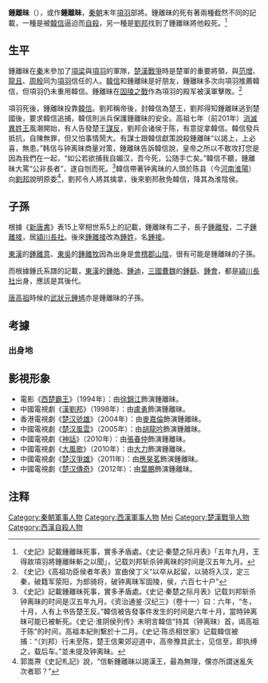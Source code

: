 
{{東亞男性歷史人物
|畫像  =
[[File:Www.h3.dion.ne.jp|缩略图]]
|說明  =
|名稱 = 鍾離昧
|身份 = [[西楚|西楚]]將軍 
|国家 = [[中国|中国]]
|時代 = [[秦朝|秦朝]]→[[西漢|西漢]]
|主君 = [[項梁|項梁]]→[[項羽|項羽]]→[[韓信|韓信]]
|屆數 =
|最高職務 =
|封爵 =不詳
|姓 = [[鍾離姓|鍾離姓]]
|名 = 昧
|姓名 = 鍾離昧
|字 = 
|號 = 
|圖片名稱 =
|圖片大小 = 
|圖片說明 =
|神號 =
|尊號 =
|族裔 = 
|籍貫 =[[會稽郡|會稽郡]][[山陰縣|山陰縣]]
|本籍 =
|出身地 =
|出生日期 = 不详
|出生地點 =會稽郡山陰縣
|婚年 =
|逝世日期 = 前201年（西汉高帝十一年）
|逝世地點 = [[陳|陳]]（今[[河南省|河南省]][[淮陽市|淮陽市]]附近）
|廟號 =
|諡號 = 
|父親 = 
|嫡母 =
|母親 =
|妻 = 
|繼室 =
|平妻 =
|側室 =
|元配之父 = 
|元配之嫡母 =
|元配之母 =
|正室之父 =
|正室之嫡母 =
|正室之母 =
|妻之父 =
|妻之嫡母 =
|妻之母 =
|繼室之父 =
|繼室之嫡母 =
|繼室之母 =
|平妻之父 =
|平妻之嫡母 =
|平妻之母 =
|兄弟 = 
|姊妹 = 
|嫡兄弟 =
|嫡姊妹 =
|庶兄弟 =
|庶姊妹 =
|同胞兄弟 =
|同胞姊妹 =
|異母兄弟 =
|異母姊妹 =
|異父兄弟 =
|異父姊妹 =
|繼兄弟 =
|繼姊妹 =
|子 =[[鍾接|鍾離接]]、[[鍾離發|鍾離發]]
|女 = 
|嫡子 =
|嫡女 =
|庶子 =
|庶女 =
|養子 =
|養女 =
|猶子 = <!--日本人用-->
|婿養子 = <!--日本人用-->
|烏帽子子 = <!--日本人用-->
|繼子 =
|繼女 =
|其他親屬 = 
|出身 = <!---此处指科举出身--->
|功名 = 
|經歷 = 
|著作 = 
|注釋 =
}}

'''鍾離昧'''（{{bd|？||前201年||catIdx=Z钟离}}），或作'''鍾離眛'''{{NoteTag|《[[史記|史記]]·項羽本紀》中為“鍾離眛”，“眛”音末。}}，[[秦朝|秦朝]]末年[[項羽|項羽]]部將。鍾離昧的死有著兩種截然不同的記載，一種是被[[韓信|韓信]]逼迫而[[自殺|自殺]]，另一種是[[劉邦|劉邦]]找到了鍾離昧將他殺死。<ref>《史記》記載鍾離昧死事，實多矛盾處。《史记·秦楚之际月表》「五年九月，王得故項羽將鍾離眛斬之以聞」，记载刘邦斩杀钟离昧的时间是汉五年九月。</ref>

== 生平 ==
鍾離昧在[[秦朝|秦]]末參加了[[項梁|項梁]]與[[項羽|項羽]]的軍隊，[[楚漢戰爭|楚漢戰爭]]時是楚軍的重要將領，與[[范增|范增]]、[[龍且|龍且]]、[[周殷|周殷]]同为[[項羽|項羽]]信任的人。[[韓信|韓信]]和鍾離昧是好朋友，鍾離昧多次向項羽推薦韓信，但項羽仍未重用韓信。鍾離昧在[[固陵之戰|固陵之戰]]作為項羽的殿军被漢軍擊敗。<ref>《史记》《高祖功臣侯者年表》宣曲侯丁义“以卒从起留，以骑将入汉，定三秦，破籍军荥阳，为郎骑将，破钟离昧军固陵，侯，六百七十户”</ref>

項羽死後，鍾離昧投靠[[韓信|韓信]]。劉邦稱帝後，封韓信為楚王，劉邦得知鍾離昧逃到楚國後，要求韓信追捕，韓信則派兵保護鍾離昧的安全。高祖七年（前201年）[[消滅異姓王|消滅異姓王]]風潮開始，有人告發楚王[[謀反|謀反]]，劉邦会诸侯于陈，有意捉拿韓信。韓信發兵抵抗，自陳無罪，但又怕事情鬧大。有謀士跟韓信獻策說殺鍾離昧“以謁上，上必喜，無患。”韩信与钟离昧商量对策，鍾離昧告訴韓信說，皇帝之所以不敢攻打您是因為我們在一起，“如公若欲捕我自媚汉，吾今死，公随手亡矣。”韓信不聽，鍾離昧大罵“公非長者”，遂自刎而死。<ref>《史記》記載鍾離昧死事，實多矛盾處。《史记·秦楚之际月表》记载刘邦斩杀钟离昧的时间是汉五年九月。《资治通鉴·汉纪三》（卷十一）曰：六年，“冬，十月，人有上书告楚王反。”韓信被告發事件发生的时间是六年十月，當時钟离昧可能已被斬死。《史记·淮阴侯列传》未明言韓信“持其（钟离昧）首，谒高祖于陈”的时间，高祖本紀則繫於十二月。《史记·陈丞相世家》记载韓信被捕：“（刘邦）行未至陈，楚王信果郊迎道中，高帝豫具武士，见信至，即执缚之，载后车。”並未提及钟离昧。</ref>韓信帶著钟离昧的人頭於陈县（今[[河南|河南]][[淮陽|淮陽]]）向[[劉邦|劉邦]]說明原委<ref>郭嵩燾《史記札記》說，“信斬鍾離昧以謁漢王，最為無理，儻亦所謂迷亂失次者耶？”</ref>，劉邦令人將其擒拿，後來劉邦赦免韓信，降其為淮陰侯。

== 子孫 ==
根據《[[新唐書|新唐書]]》表15上宰相世系5上的記載，鍾離昧有二子，長子[[鍾離發|鍾離發]]，二子[[鍾接|鍾離接]]，居[[潁川|潁川]][[長社|長社]]。後來[[鍾接|鍾離接]]改為[[鍾姓|鍾姓]]，名[[鍾接|鍾接]]。

[[東漢|東漢]]的[[鍾離意|鍾離意]]、[[東吳|東吳]]的[[鍾離牧|鍾離牧]]因為出身是[[會稽郡|會稽郡]][[山陰|山陰]]，很有可能是鍾離昧的子孫。

而根據鍾氏系譜的記載，[[東漢|東漢]]的[[鍾皓|鍾皓]]、[[鍾迪|鍾迪]]，[[三國|三國]][[曹魏|曹魏]]的[[鍾繇|鍾繇]]、[[鍾會|鍾會]]，都是[[潁川|潁川]][[長社|長社]]出身，應該是其後代。

[[唐高祖|唐高祖]]時候的[[武狀元|武狀元]][[鍾馗|鍾馗]]亦是鍾離昧的子孫。

== 考據 ==

===出身地===

==影視形象==
* 電影《[[西楚霸王_(電影)|西楚霸王]]》（1994年）：由[[徐錦江|徐錦江]]飾演鍾離昧。
* 中國電視劇《[[漢劉邦|漢劉邦]]》（1998年）：由[[卢勇_(演员)|盧勇]]飾演鍾離昧。
* 香港電視劇《[[楚汉骄雄|楚汉骄雄]]》（2004年）：由[[麥嘉倫|麥嘉倫]]飾演鍾離昧。
* 中國電視劇《[[楚汉風雲|楚汉風雲]]》（2005年）：由[[胡龍吟|胡龍吟]]飾演鍾離昧。
* 中國電視劇《[[神話|神話]]》（2010年）：由[[張春仲|張春仲]]飾演鍾離昧。
* 中國電視劇《[[大風歌_(电视剧)|大風歌]]》（2010年）：由[[大力|大力]]飾演鍾離昧。
* 中國電視劇《[[楚汉爭雄|楚汉爭雄]]》（2011年）：由[[應昊茗|應昊茗]]飾演鍾離昧。
* 中國電視劇《[[楚汉傳奇|楚汉傳奇]]》（2012年）：由[[葉鵬|葉鵬]]飾演鍾離昧。

== 注释 ==
{{Reflist}}
{{注表脚}}

{{秦末汉初人物}}

{{DEFAULTSORT:zhongli mei}}
[[Category:秦朝軍事人物|Category:秦朝軍事人物]]
[[Category:西漢軍事人物|Category:西漢軍事人物]]
[[Category:鍾離姓|Mei]]
[[Category:楚漢戰爭人物|Category:楚漢戰爭人物]]
[[Category:西漢自殺人物|Category:西漢自殺人物]]